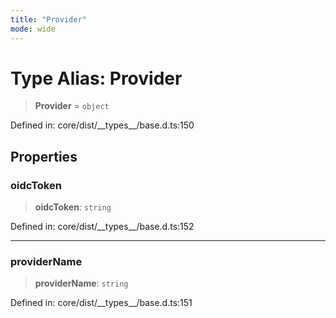 ```yaml
---
title: "Provider"
mode: wide
---
```

  
# Type Alias: Provider

> **Provider** = `object`

Defined in: core/dist/\_\_types\_\_/base.d.ts:150

## Properties

### oidcToken

> **oidcToken**: `string`

Defined in: core/dist/\_\_types\_\_/base.d.ts:152

***

### providerName

> **providerName**: `string`

Defined in: core/dist/\_\_types\_\_/base.d.ts:151
